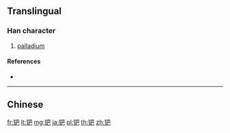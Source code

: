 {{character info/new}}
{{also|鈀}}
==Translingual==

===Han character===
{{Han char|rn=167|rad=钅|as=04|sn=9|four=|canj=CAU,OPAU,XCAU}}

# [[palladium]]

====References====
* {{Han ref|kx=1328.061|hdz=64181.030|uh=94AF|ud=38063}}

----

==Chinese==
{{zh-see|鈀}}

[[fr:钯]]
[[lt:钯]]
[[mg:钯]]
[[ja:钯]]
[[pl:钯]]
[[th:钯]]
[[zh:钯]]